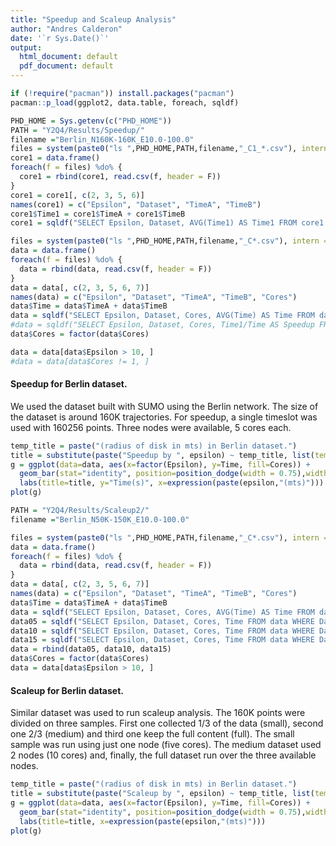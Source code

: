```yaml
---
title: "Speedup and Scaleup Analysis"
author: "Andres Calderon"
date: '`r Sys.Date()`'
output:
  html_document: default
  pdf_document: default
---
```


[//]: # ( Speedup )

```r
if (!require("pacman")) install.packages("pacman")
pacman::p_load(ggplot2, data.table, foreach, sqldf)

PHD_HOME = Sys.getenv(c("PHD_HOME"))
PATH = "Y2Q4/Results/Speedup/"
filename ="Berlin_N160K-160K_E10.0-100.0"
files = system(paste0("ls ",PHD_HOME,PATH,filename,"_C1_*.csv"), intern = T)
core1 = data.frame()
foreach(f = files) %do% {
  core1 = rbind(core1, read.csv(f, header = F))
}
core1 = core1[, c(2, 3, 5, 6)]
names(core1) = c("Epsilon", "Dataset", "TimeA", "TimeB")
core1$Time1 = core1$TimeA + core1$TimeB
core1 = sqldf("SELECT Epsilon, Dataset, AVG(Time1) AS Time1 FROM core1 GROUP BY 1, 2")

files = system(paste0("ls ",PHD_HOME,PATH,filename,"_C*.csv"), intern = T)
data = data.frame()
foreach(f = files) %do% {
  data = rbind(data, read.csv(f, header = F))
}
data = data[, c(2, 3, 5, 6, 7)]
names(data) = c("Epsilon", "Dataset", "TimeA", "TimeB", "Cores")
data$Time = data$TimeA + data$TimeB
data = sqldf("SELECT Epsilon, Dataset, Cores, AVG(Time) AS Time FROM data GROUP BY 1, 2, 3")
#data = sqldf("SELECT Epsilon, Dataset, Cores, Time1/Time AS Speedup FROM data NATURAL JOIN core1")
data$Cores = factor(data$Cores)

data = data[data$Epsilon > 10, ]
#data = data[data$Cores != 1, ]
```

#### Speedup for Berlin dataset.

We used the dataset built with SUMO using the Berlin network.  The size of the dataset is around 160K trajectories.  For speedup, a single timeslot was used with 160256 points.  Three nodes were available, 5 cores each.

```r
temp_title = paste("(radius of disk in mts) in Berlin dataset.")
title = substitute(paste("Speedup by ", epsilon) ~ temp_title, list(temp_title = temp_title))
g = ggplot(data=data, aes(x=factor(Epsilon), y=Time, fill=Cores)) +
  geom_bar(stat="identity", position=position_dodge(width = 0.75),width = 0.75) +
  labs(title=title, y="Time(s)", x=expression(paste(epsilon,"(mts)")))
plot(g)
```

[//]: # ( Scaleup )

```r
PATH = "Y2Q4/Results/Scaleup2/"
filename ="Berlin_N50K-150K_E10.0-100.0"

files = system(paste0("ls ",PHD_HOME,PATH,filename,"_C*.csv"), intern = T)
data = data.frame()
foreach(f = files) %do% {
  data = rbind(data, read.csv(f, header = F))
}
data = data[, c(2, 3, 5, 6, 7)]
names(data) = c("Epsilon", "Dataset", "TimeA", "TimeB", "Cores")
data$Time = data$TimeA + data$TimeB
data = sqldf("SELECT Epsilon, Dataset, Cores, AVG(Time) AS Time FROM data GROUP BY 1, 2, 3")
data05 = sqldf("SELECT Epsilon, Dataset, Cores, Time FROM data WHERE Dataset LIKE '50K' AND Cores = 5")
data10 = sqldf("SELECT Epsilon, Dataset, Cores, Time FROM data WHERE Dataset LIKE '100K' AND Cores = 10")
data15 = sqldf("SELECT Epsilon, Dataset, Cores, Time FROM data WHERE Dataset LIKE '150K' AND Cores = 15")
data = rbind(data05, data10, data15)
data$Cores = factor(data$Cores)
data = data[data$Epsilon > 10, ]
```

#### Scaleup for Berlin dataset.
Similar dataset was used to run scaleup analysis.  The 160K points were divided on three samples.  First one collected 1/3 of the data (small), second one 2/3 (medium) and third one keep the full content (full). The small sample was run using just one node (five cores). The medium dataset used 2 nodes (10 cores) and, finally, the full dataset run over the three available nodes. 

```r
temp_title = paste("(radius of disk in mts) in Berlin dataset.")
title = substitute(paste("Scaleup by ", epsilon) ~ temp_title, list(temp_title = temp_title))
g = ggplot(data=data, aes(x=factor(Epsilon), y=Time, fill=Cores)) +
  geom_bar(stat="identity", position=position_dodge(width = 0.75),width = 0.75) +
  labs(title=title, x=expression(paste(epsilon,"(mts)")))
plot(g)
```